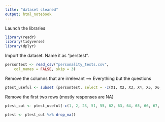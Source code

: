 ```yaml
---
title: "dataset cleaned"
output: html_notebook
---
```


Launch the libraries

```r
library(readr)
library(tidyverse)
library(dplyr)
```

Import the dataset. Name it as "perstest".

```r
persontest <- read_csv("personality_tests.csv", 
    col_names = FALSE, skip = 3)
```

Remove the columns that are irrelevant ==\> Everything but the questions

```r
ptest_useful <- subset (persontest, select = -c(X1, X2, X3, X4, X5, X6, X7, X8, X9))
```

Remove the first two rows (mostly responses are NA)

```r
ptest_cut <- ptest_useful[-c(1, 2, 23, 51, 55, 62, 63, 64, 65, 66, 67, 68, 101, 105, 106, 107, 108), ]
```

```r
ptest <- ptest_cut %>% drop_na()
```
